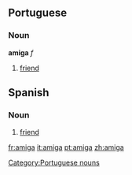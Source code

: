 {{see|Amiga}}

==Portuguese==
===Noun===
'''amiga''' ''f''

# [[friend]]

==Spanish==
===Noun===
{{es-noun-mf|m=amigo|f=amiga}}

# [[friend]]

[[Category:Portuguese nouns]]

[[fr:amiga]]
[[it:amiga]]
[[pt:amiga]]
[[zh:amiga]]